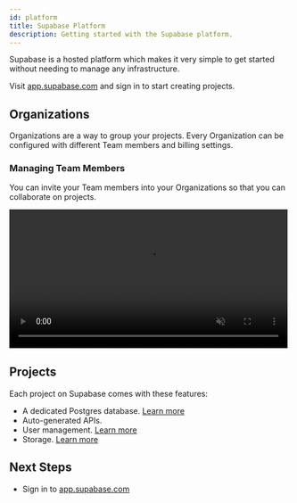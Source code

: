 ```yaml
---
id: platform
title: Supabase Platform
description: Getting started with the Supabase platform.
---
```


Supabase is a hosted platform which makes it very simple to get started without needing to manage any infrastructure.

Visit [app.supabase.com](https://app.supabase.com) and sign in to start creating projects.

## Organizations

Organizations are a way to group your projects. Every Organization can be configured with different Team members and billing settings.

### Managing Team Members

You can invite your Team members into your Organizations so that you can collaborate on projects.

<video width="99%" muted playsInline controls="true">
  <source src="/videos/invite-team.mp4" type="video/mp4" muted playsInline />
</video>

## Projects

Each project on Supabase comes with these features:

- A dedicated Postgres database. [Learn more](/docs/guides/database)
- Auto-generated APIs.
- User management. [Learn more](/docs/guides/auth)
- Storage. [Learn more](/docs/guides/storage)

## Next Steps

- Sign in to [app.supabase.com](https://app.supabase.com)
